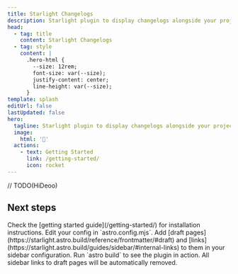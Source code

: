```yaml
---
title: Starlight Changelogs
description: Starlight plugin to display changelogs alongside your project documentation.
head:
  - tag: title
    content: Starlight Changelogs
  - tag: style
    content: |
      .hero-html {
        --size: 12rem;
        font-size: var(--size);
        justify-content: center;
        line-height: var(--size);
      }
template: splash
editUrl: false
lastUpdated: false
hero:
  tagline: Starlight plugin to display changelogs alongside your project documentation.
  image:
    html: '📜'
  actions:
    - text: Getting Started
      link: /getting-started/
      icon: rocket
---
```



// TODO(HiDeoo)

## Next steps

<CardGrid stagger>
  <Card title="Install the plugin" icon="puzzle">
    Check the [getting started guide](/getting-started/) for installation instructions.
  </Card>
  <Card title="Configure the plugin" icon="setting">
    Edit your config in `astro.config.mjs`.
  </Card>
  <Card title="Add sidebar links to draft pages" icon="document">
    Add [draft pages](https://starlight.astro.build/reference/frontmatter/#draft) and
    [links](https://starlight.astro.build/guides/sidebar/#internal-links) to them in your sidebar configuration.
  </Card>
  <Card title="Build your project" icon="rocket">
    Run `astro build` to see the plugin in action. All sidebar links to draft pages will be automatically removed.
  </Card>
</CardGrid>
